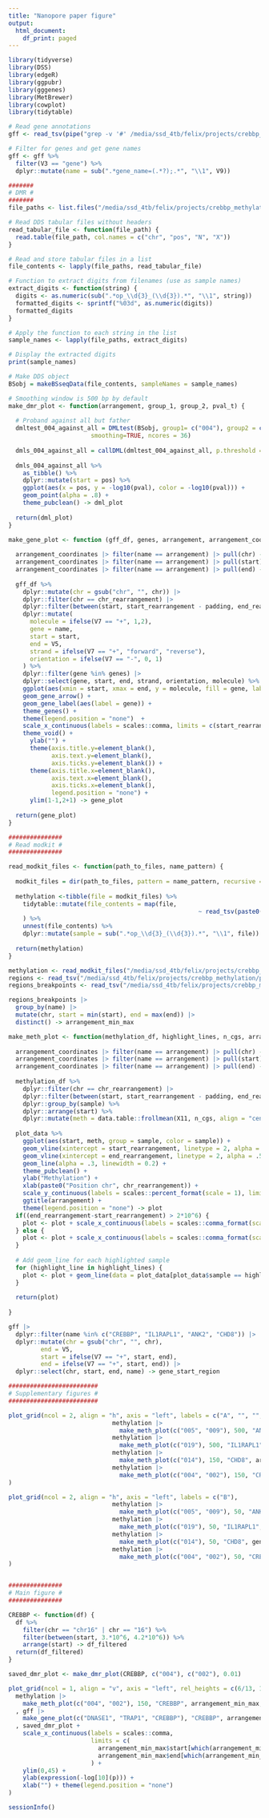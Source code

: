 ```yaml
---
title: "Nanopore paper figure"
output:
  html_document:
    df_print: paged
---
```


```r
library(tidyverse)
library(DSS)
library(edgeR)
library(ggpubr)
library(gggenes)
library(MetBrewer)
library(cowplot)
library(tidytable)

# Read gene annotations
gff <- read_tsv(pipe("grep -v '#' /media/ssd_4tb/felix/projects/crebbp_methylation/promethion_methylation/gencode.v19.annotation.gff3"), col_names = c("chr", "V2", "V3", "start", "V5", "V6", "V7", "V8", "V9"))

# Filter for genes and get gene names 
gff <- gff %>% 
  filter(V3 == "gene") %>%
  dplyr::mutate(name = sub(".*gene_name=(.*?);.*", "\\1", V9))

#######
# DMR # 
#######
file_paths <- list.files("/media/ssd_4tb/felix/projects/crebbp_methylation/promethion_methylation/review_comments/modkit_pileup/", pattern = "*.dds$", full.names = TRUE)

# Read DDS tabular files without headers
read_tabular_file <- function(file_path) {
  read.table(file_path, col.names = c("chr", "pos", "N", "X"))
}

# Read and store tabular files in a list
file_contents <- lapply(file_paths, read_tabular_file)

# Function to extract digits from filenames (use as sample names)
extract_digits <- function(string) {
  digits <- as.numeric(sub(".*op_\\d{3}_(\\d{3}).*", "\\1", string))
  formatted_digits <- sprintf("%03d", as.numeric(digits))
  formatted_digits
}

# Apply the function to each string in the list
sample_names <- lapply(file_paths, extract_digits)

# Display the extracted digits
print(sample_names)

# Make DDS object  
BSobj = makeBSseqData(file_contents, sampleNames = sample_names)

# Smoothing window is 500 bp by default
make_dmr_plot <- function(arrangement, group_1, group_2, pval_t) {
  
  # Proband against all but father
  dmltest_004_against_all = DMLtest(BSobj, group1= c("004"), group2 = c("001", "003", "005", "006", "007", "008", "009", "010", "011", "012", "014", "015", "016", "017", "018", "019", "020", "021"), 
                       smoothing=TRUE, ncores = 36)
  
  dmls_004_against_all = callDML(dmltest_004_against_all, p.threshold = pval_t)
  
  dmls_004_against_all %>% 
    as_tibble() %>% 
    dplyr::mutate(start = pos) %>%
    ggplot(aes(x = pos, y = -log10(pval), color = -log10(pval))) + 
    geom_point(alpha = .8) +
    theme_pubclean() -> dml_plot
  
  return(dml_plot)
}

make_gene_plot <- function (gff_df, genes, arrangement, arrangement_coordinates, padding) {
  
  arrangement_coordinates |> filter(name == arrangement) |> pull(chr) -> chr_rearrangement
  arrangement_coordinates |> filter(name == arrangement) |> pull(start) -> start_rearrangement
  arrangement_coordinates |> filter(name == arrangement) |> pull(end) -> end_rearrangement
  
  gff_df %>%
    dplyr::mutate(chr = gsub("chr", "", chr)) |>
    dplyr::filter(chr == chr_rearrangement) |>
    dplyr::filter(between(start, start_rearrangement - padding, end_rearrangement + padding)) |>
    dplyr::mutate(
      molecule = ifelse(V7 == "+", 1,2), 
      gene = name, 
      start = start, 
      end = V5, 
      strand = ifelse(V7 == "+", "forward", "reverse"), 
      orientation = ifelse(V7 == "-", 0, 1)
    ) %>%
    dplyr::filter(gene %in% genes) |>
    dplyr::select(gene, start, end, strand, orientation, molecule) %>% 
    ggplot(aes(xmin = start, xmax = end, y = molecule, fill = gene, label = gene, forward = orientation)) +
    geom_gene_arrow() +
    geom_gene_label(aes(label = gene)) +
    theme_genes() +
    theme(legend.position = "none")  + 
    scale_x_continuous(labels = scales::comma, limits = c(start_rearrangement - padding, end_rearrangement + padding)) + 
    theme_void() + 
      ylab("") + 
      theme(axis.title.y=element_blank(),
            axis.text.y=element_blank(),
            axis.ticks.y=element_blank()) + 
      theme(axis.title.x=element_blank(),
            axis.text.x=element_blank(),
            axis.ticks.x=element_blank(),
            legend.position = "none") + 
      ylim(1-1,2+1) -> gene_plot
  
  return(gene_plot)
}

###############
# Read modkit #
###############

read_modkit_files <- function(path_to_files, name_pattern) {
  
  modkit_files = dir(path_to_files, pattern = name_pattern, recursive = TRUE)
  
  methylation <-tibble(file = modkit_files) %>%
    tidytable::mutate(file_contents = map(file, 
                                                     ~ read_tsv(paste0(path_to_files, .), col_names = c("chr", "start", "end", "base", "X5", "X6", "X7", "X8", "X9", "X10", "X11", "X12", "X13", "X14", "X15", "X16", "X17", "X18"))),
    ) %>%
    unnest(file_contents) %>%
    dplyr::mutate(sample = sub(".*op_\\d{3}_(\\d{3}).*", "\\1", file))
  
  return(methylation)
}

methylation <- read_modkit_files("/media/ssd_4tb/felix/projects/crebbp_methylation/promethion_methylation/review_comments/modkit_pileup/", "*regions.padded.merged.bed$")
regions <- read_tsv("/media/ssd_4tb/felix/projects/crebbp_methylation/promethion_methylation/review_comments/regions.padded.merged.named.bed", col_names = c("chr", "start", "end", "name"))
regions_breakpoints <- read_tsv("/media/ssd_4tb/felix/projects/crebbp_methylation/promethion_methylation/review_comments/regions.named.bed", col_names = c("chr", "start", "end", "name"))

regions_breakpoints |>
  group_by(name) |>
  mutate(chr, start = min(start), end = max(end)) |>
  distinct() -> arrangement_min_max

make_meth_plot <- function(methylation_df, highlight_lines, n_cgs, arrangement, arrangement_coordinates, padding) {
  
  arrangement_coordinates |> filter(name == arrangement) |> pull(chr) -> chr_rearrangement
  arrangement_coordinates |> filter(name == arrangement) |> pull(start) -> start_rearrangement
  arrangement_coordinates |> filter(name == arrangement) |> pull(end) -> end_rearrangement
  
  methylation_df %>%
    dplyr::filter(chr == chr_rearrangement) |>
    dplyr::filter(between(start, start_rearrangement - padding, end_rearrangement + padding)) %>%
    dplyr::group_by(sample) %>%
    dplyr::arrange(start) %>%
    dplyr::mutate(meth = data.table::frollmean(X11, n_cgs, align = "center")) -> plot_data 
  
  plot_data %>% 
    ggplot(aes(start, meth, group = sample, color = sample)) +
    geom_vline(xintercept = start_rearrangement, linetype = 2, alpha = .5) + 
    geom_vline(xintercept = end_rearrangement, linetype = 2, alpha = .5) + 
    geom_line(alpha = .3, linewidth = 0.2) +
    theme_pubclean() + 
    ylab("Methylation") +
    xlab(paste0("Position chr", chr_rearrangement)) +
    scale_y_continuous(labels = scales::percent_format(scale = 1), limits = c(0,100)) +
    ggtitle(arrangement) +
    theme(legend.position = "none") -> plot
  if((end_rearrangement-start_rearrangement) > 2*10^6) {
    plot <- plot + scale_x_continuous(labels = scales::comma_format(scale = 1/1000000, suffix = " Mb"), limits = c(start_rearrangement - padding, end_rearrangement + padding))
  } else {
    plot <- plot + scale_x_continuous(labels = scales::comma_format(scale = 1/1000, suffix = " kb"), limits = c(start_rearrangement - padding, end_rearrangement + padding)) 
  }
  
  # Add geom_line for each highlighted sample
  for (highlight_line in highlight_lines) {
    plot <- plot + geom_line(data = plot_data[plot_data$sample == highlight_line, ], linewidth = .6, alpha = 1)
  }
  
  return(plot)
  
}

gff |> 
  dplyr::filter(name %in% c("CREBBP", "IL1RAPL1", "ANK2", "CHD8")) |>
  dplyr::mutate(chr = gsub("chr", "", chr), 
         end = V5,
         start = ifelse(V7 == "+", start, end),
         end = ifelse(V7 == "+", start, end)) |>
  dplyr::select(chr, start, end, name) -> gene_start_region
```

```r
#########################
# Supplementary figures #
#########################

plot_grid(ncol = 2, align = "h", axis = "left", labels = c("A", "", "", "", "B", "", "", ""), scale = 0.95,
                             methylation |> 
                               make_meth_plot(c("005", "009"), 500, "ANK2", arrangement_min_max, 10^6) + coord_cartesian(clip = "off"),
                             methylation |> 
                               make_meth_plot(c("019"), 500, "IL1RAPL1", arrangement_min_max, 10^6) + coord_cartesian(clip = "off"),
                             methylation |> 
                               make_meth_plot(c("014"), 150, "CHD8", arrangement_min_max, 10^5) + coord_cartesian(clip = "off"),
                             methylation |> 
                               make_meth_plot(c("004", "002"), 150, "CREBBP", arrangement_min_max, 10^5) + coord_cartesian(clip = "off")
)

plot_grid(ncol = 2, align = "h", axis = "left", labels = c("B"),
                             methylation |> 
                               make_meth_plot(c("005", "009"), 50, "ANK2", gene_start_region, 50000) + coord_cartesian(clip = "off"),
                             methylation |> 
                               make_meth_plot(c("019"), 50, "IL1RAPL1", gene_start_region, 50000) + coord_cartesian(clip = "off"),
                             methylation |> 
                               make_meth_plot(c("014"), 50, "CHD8", gene_start_region, 50000) + coord_cartesian(clip = "off"),
                             methylation |> 
                               make_meth_plot(c("004", "002"), 50, "CREBBP", gene_start_region, 50000)
)


###############
# Main figure #
###############

CREBBP <- function(df) {
  df %>%
    filter(chr == "chr16" | chr == "16") %>%
    filter(between(start, 3.*10^6, 4.2*10^6)) %>%
    arrange(start) -> df_filtered
  return(df_filtered)
}

saved_dmr_plot <- make_dmr_plot(CREBBP, c("004"), c("002"), 0.01) 

plot_grid(ncol = 1, align = "v", axis = "left", rel_heights = c(6/13, 1/13, 6/13), labels = c('B', '', 'C'),
  methylation |> 
    make_meth_plot(c("004", "002"), 150, "CREBBP", arrangement_min_max, 5*10^4) + ggtitle("") + xlab("")
  , gff |> 
    make_gene_plot(c("DNASE1", "TRAP1", "CREBBP"), "CREBBP", arrangement_min_max, 5*10^4) 
  , saved_dmr_plot + 
    scale_x_continuous(labels = scales::comma, 
                       limits = c(
                         arrangement_min_max$start[which(arrangement_min_max$name=="CREBBP")]-5*10^4,
                         arrangement_min_max$end[which(arrangement_min_max$name=="CREBBP")]+5*10^4)
                       ) + 
    ylim(0,45) +
    ylab(expression(-log[10](p))) +
    xlab("") + theme(legend.position = "none")
)

```

```r
sessionInfo()
```

